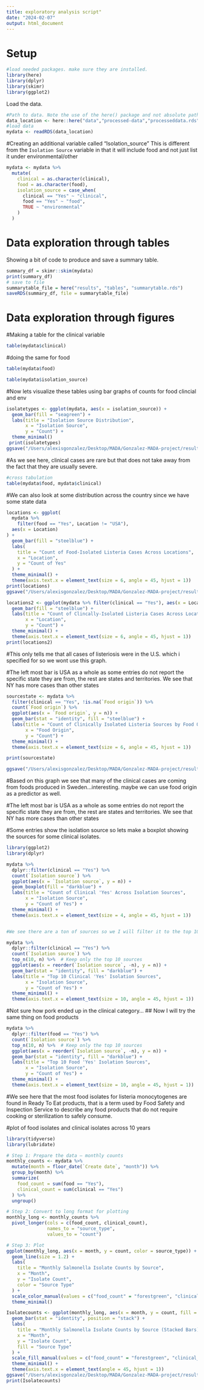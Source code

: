 ```yaml
---
title: exploratory analysis script"
date: "2024-02-07"
output: html_document
---
```


  

# Setup

```r
#load needed packages. make sure they are installed.
library(here) 
library(dplyr)
library(skimr)
library(ggplot2)
```


Load the data.

```r
#Path to data. Note the use of the here() package and not absolute paths
data_location <- here::here("data","processed-data","processeddata.rds")
#load data
mydata <- readRDS(data_location)
```
#Creating an additional variable called "Isolation_source" This is different from the `Isolation Source` variable in that it will include food and not just list it under environmental/other
```r
mydata <- mydata %>%
  mutate(
    clinical = as.character(clinical),
    food = as.character(food),
    isolation_source = case_when(
      clinical == "Yes" ~ "clinical",
      food == "Yes" ~ "food",
      TRUE ~ "environmental"
    )
  )

```


# Data exploration through tables

Showing a bit of code to produce and save a summary table.


```r
summary_df = skimr::skim(mydata)
print(summary_df)
# save to file
summarytable_file = here("results", "tables", "summarytable.rds")
saveRDS(summary_df, file = summarytable_file)
```


# Data exploration through figures

#Making a table for the clinical variable 
```r
table(mydata$clinical)
```
#doing the same for food
```r
table(mydata$food)
```
```r
table(mydata$isolation_source)
```



#Now lets visualize these tables using bar graphs of counts for food clincial and env
```r

isolatetypes <- ggplot(mydata, aes(x = isolation_source)) +
  geom_bar(fill = "seagreen") +
  labs(title = "Isolation Source Distribution",
       x = "Isolation Source",
       y = "Count") +
  theme_minimal()
 print(isolatetypes)  
ggsave("/Users/alexisgonzalez/Desktop/MADA/Gonzalez-MADA-project/results/figures/isolatetypes.png", plot = isolatetypes, width = 8, height = 6, dpi = 300)
```
#As we see here, clinical cases are rare but that does not take away from the fact that they are usually severe.
```r
#cross tabulation
table(mydata$food, mydata$clinical)
```
#We can also look at some distribution across the country since we have some state data

```r

locations <- ggplot(
  mydata %>% 
    filter(food == "Yes", Location != "USA"),
  aes(x = Location)
) + 
  geom_bar(fill = "steelblue") + 
  labs(
    title = "Count of Food-Isolated Listeria Cases Across Locations",
    x = "Location",
    y = "Count of Yes"
  ) + 
  theme_minimal() + 
  theme(axis.text.x = element_text(size = 6, angle = 45, hjust = 1))
print(locations)
ggsave("/Users/alexisgonzalez/Desktop/MADA/Gonzalez-MADA-project/results/figures/locations.png", plot = locations, width = 8, height = 6, dpi = 300)
```

```r
locations2 <- ggplot(mydata %>% filter(clinical == "Yes"), aes(x = Location)) +
  geom_bar(fill = "steelblue") +
  labs(title = "Count of Clincally-Isolated Listeria Cases Across Locations",
       x = "Location",
       y = "Count") +
  theme_minimal() +
  theme(axis.text.x = element_text(size = 6, angle = 45, hjust = 1))
print(locations2)
```
#This only tells me that all cases of listeriosis were in the U.S. which i specified for so we wont use this graph.


#The left most bar is USA as a whole as some entries do not report the specific state they are from, the rest are states and territories. We see that NY has more cases than other states
```r
sourcestate <- mydata %>%
  filter(clinical == "Yes", !is.na(`Food origin`)) %>%  
  count(`Food origin`) %>%  
  ggplot(aes(x = `Food origin`, y = n)) +
  geom_bar(stat = "identity", fill = "steelblue") +
  labs(title = "Count of Clinically Isolated Listeria Sources by Food Origin",
       x = "Food Origin",
       y = "Count") +
  theme_minimal() +
  theme(axis.text.x = element_text(size = 6, angle = 45, hjust = 1))

print(sourcestate)
```



```r
ggsave("/Users/alexisgonzalez/Desktop/MADA/Gonzalez-MADA-project/results/figures/sourcestate.png", plot = sourcestate, width = 8, height = 6, dpi = 300)
```
#Based on this graph we see that many of the clinical cases are coming from foods produced in Sweden...interesting. maybe we can use food origin as a predictor as well.

#The left most bar is USA as a whole as some entries do not report the specific state they are from, the rest are states and territories. We see that NY has more cases than other states

#Some entries show the isolation source so lets make a boxplot showing the sources for some clinical isolates.
```r
library(ggplot2)
library(dplyr)

mydata %>%
  dplyr::filter(clinical == "Yes") %>%  
  count(`Isolation source`) %>%
  ggplot(aes(x = `Isolation source`, y = n)) +
  geom_boxplot(fill = "darkblue") +
  labs(title = "Count of Clinical 'Yes' Across Isolation Sources", 
       x = "Isolation Source", 
       y = "Count of Yes") +
  theme_minimal() +
  theme(axis.text.x = element_text(size = 4, angle = 45, hjust = 1))


#We see there are a ton of sources so we I will filter it to the top 10.
```



```r
mydata %>% 
  dplyr::filter(clinical == "Yes") %>%
  count(`Isolation source`) %>%
  top_n(10, n) %>%  # Keep only the top 10 sources
  ggplot(aes(x = reorder(`Isolation source`, -n), y = n)) +
  geom_bar(stat = "identity", fill = "darkblue") +
  labs(title = "Top 10 Clinical 'Yes' Isolation Sources", 
       x = "Isolation Source", 
       y = "Count of Yes") +
  theme_minimal() +
  theme(axis.text.x = element_text(size = 10, angle = 45, hjust = 1))

```
#Not sure how pork ended up in the clinical category...
## Now I will try the same thing on food products

```r
mydata %>% 
  dplyr::filter(food == "Yes") %>%
  count(`Isolation source`) %>%
  top_n(10, n) %>%  # Keep only the top 10 sources
  ggplot(aes(x = reorder(`Isolation source`, -n), y = n)) +
  geom_bar(stat = "identity", fill = "darkblue") +
  labs(title = "Top 10 Food 'Yes' Isolation Sources", 
       x = "Isolation Source", 
       y = "Count of Yes") +
  theme_minimal() +
  theme(axis.text.x = element_text(size = 10, angle = 45, hjust = 1))
```
#We see here that the most food isolates for listeria monocytogenes are found in Ready To Eat products, that is a term used by Food Safety and Inspection Service to describe any food products that do not require cooking or sterilization to safely consume.


#plot of food isolates and clinical isolates across 10 years
```r
library(tidyverse)
library(lubridate)

# Step 1: Prepare the data — monthly counts
monthly_counts <- mydata %>%
  mutate(month = floor_date(`Create date`, "month")) %>%
  group_by(month) %>%
  summarize(
    food_count = sum(food == "Yes"),
    clinical_count = sum(clinical == "Yes")
  ) %>%
  ungroup()

# Step 2: Convert to long format for plotting
monthly_long <- monthly_counts %>%
  pivot_longer(cols = c(food_count, clinical_count),
               names_to = "source_type",
               values_to = "count")

# Step 3: Plot
ggplot(monthly_long, aes(x = month, y = count, color = source_type)) +
  geom_line(size = 1.2) +
  labs(
    title = "Monthly Salmonella Isolate Counts by Source",
    x = "Month",
    y = "Isolate Count",
    color = "Source Type"
  ) +
  scale_color_manual(values = c("food_count" = "forestgreen", "clinical_count" = "firebrick")) +
  theme_minimal()
```


```r
Isolatecounts <- ggplot(monthly_long, aes(x = month, y = count, fill = source_type)) +
  geom_bar(stat = "identity", position = "stack") +
  labs(
    title = "Monthly Salmonella Isolate Counts by Source (Stacked Bars)",
    x = "Month",
    y = "Isolate Count",
    fill = "Source Type"
  ) +
  scale_fill_manual(values = c("food_count" = "forestgreen", "clinical_count" = "firebrick")) +
  theme_minimal() +
  theme(axis.text.x = element_text(angle = 45, hjust = 1))
ggsave("/Users/alexisgonzalez/Desktop/MADA/Gonzalez-MADA-project/results/figures/isolatecounts.png", plot = Isolatecounts, width = 8, height = 6, dpi = 300)
print(Isolatecounts)
```

